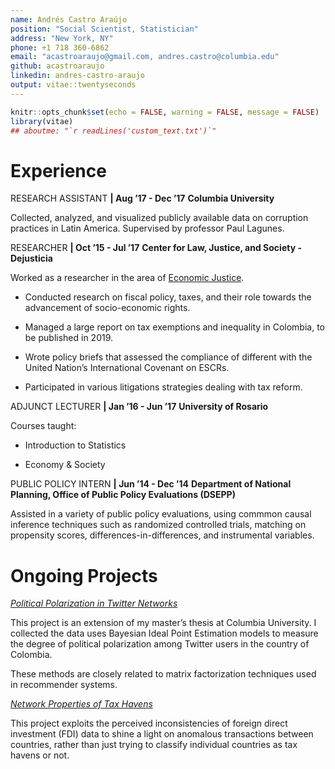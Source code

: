 ```yaml
---
name: Andrés Castro Araújo
position: "Social Scientist, Statistician"
address: "New York, NY"
phone: +1 718 360-6862
email: "acastroaraujo@gmail.com, andres.castro@columbia.edu"
github: acastroaraujo
linkedin: andres-castro-araujo
output: vitae::twentyseconds
---
```


```r
knitr::opts_chunk$set(echo = FALSE, warning = FALSE, message = FALSE)
library(vitae)
## aboutme: "`r readLines('custom_text.txt')`"
```

# Experience

\vspace{0.5cm}
RESEARCH ASSISTANT **| Aug '17 - Dec '17** \newline
**Columbia University**

Collected, analyzed, and visualized publicly available data on corruption practices in Latin America. Supervised by professor Paul Lagunes.

\vspace{0.5cm}
RESEARCHER **| Oct '15 - Jul '17** \newline 
**Center for Law, Justice, and Society - Dejusticia**

Worked as a researcher in the area of [Economic Justice](https://www.dejusticia.org/en/issues/economic-justice/).

- Conducted research on fiscal policy, taxes, and their role towards the advancement of socio-economic rights. 

- Managed a large report on tax exemptions and inequality in Colombia, to be published in 2019. 

- Wrote policy briefs that assessed the compliance of different with the United Nation's International Covenant on ESCRs.

- Participated in various litigations strategies dealing with tax reform.

\vspace{0.5cm}
ADJUNCT LECTURER **| Jan '16 - Jun '17** \newline
**University of Rosario**

Courses taught:

- Introduction to Statistics

- Economy & Society

\vspace{0.4cm}
PUBLIC POLICY INTERN **| Jun '14 - Dec '14** \newline
**Department of National Planning, Office of Public Policy Evaluations (DSEPP)**

Assisted in a variety of public policy evaluations, using commmon causal inference techniques such as randomized controlled trials, matching on propensity scores, differences-in-differences, and instrumental variables.

\vspace{0.5cm}
# Ongoing Projects

[*Political Polarization in Twitter Networks*](https://acastroaraujo.github.io/TwitterPolitics/)

This project is an extension of my master's thesis at Columbia University. I collected the data uses Bayesian Ideal Point Estimation models to measure the degree of political polarization among Twitter users in the country of Colombia. 

These methods are closely related to matrix factorization techniques used in recommender systems.

[*Network Properties of Tax Havens*](https://acastroaraujo.github.io/TaxHavens/)

This project exploits the perceived inconsistencies of foreign direct investment (FDI) data to shine a light on anomalous transactions between countries, rather than just trying to classify individual countries as tax havens or not. 


